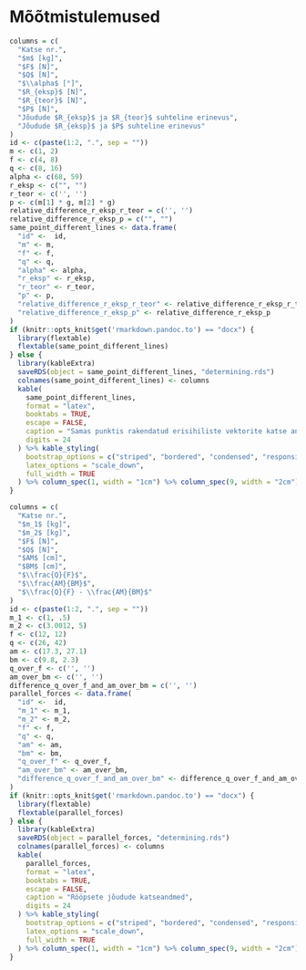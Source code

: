 # Mõõtmistulemused

```r
columns = c(
  "Katse nr.",
  "$m$ [kg]",
  "$F$ [N]",
  "$Q$ [N]",
  "$\\alpha$ [°]",
  "$R_{eksp}$ [N]",
  "$R_{teor}$ [N]",
  "$P$ [N]",
  "Jõudude $R_{eksp}$ ja $R_{teor}$ suhteline erinevus",
  "Jõudude $R_{eksp}$ ja $P$ suhteline erinevus"
)
id <- c(paste(1:2, ".", sep = ""))
m <- c(1, 2)
f <- c(4, 8)
q <- c(8, 16)
alpha <- c(68, 59)
r_eksp <- c("", "")
r_teor <- c('', '')
p <- c(m[1] * g, m[2] * g)
relative_difference_r_eksp_r_teor = c('', '')
relative_difference_r_eksp_p = c("", "")
same_point_different_lines <- data.frame(
  "id" <-  id,
  "m" <- m,
  "f" <- f,
  "q" <- q,
  "alpha" <- alpha,
  "r_eksp" <- r_eksp,
  "r_teor" <- r_teor,
  "p" <- p,
  "relative_difference_r_eksp_r_teor" <- relative_difference_r_eksp_r_teor,
  "relative_difference_r_eksp_p" <- relative_difference_r_eksp_p
)
if (knitr::opts_knit$get('rmarkdown.pandoc.to') == "docx") {
  library(flextable)
  flextable(same_point_different_lines)
} else {
  library(kableExtra)
  saveRDS(object = same_point_different_lines, "determining.rds")
  colnames(same_point_different_lines) <- columns
  kable(
    same_point_different_lines,
    format = "latex",
    booktabs = TRUE,
    escape = FALSE,
    caption = "Samas punktis rakendatud erisihiliste vektorite katse andmed",
    digits = 24
  ) %>% kable_styling(
    bootstrap_options = c("striped", "bordered", "condensed", "responsive", "hover"),
    latex_options = "scale_down",
    full_width = TRUE
  ) %>% column_spec(1, width = "1cm") %>% column_spec(9, width = "2cm") %>% column_spec(10, width = "2cm")
}
```


```r
columns = c(
  "Katse nr.",
  "$m_1$ [kg]",
  "$m_2$ [kg]",
  "$F$ [N]",
  "$Q$ [N]",
  "$AM$ [cm]",
  "$BM$ [cm]",
  "$\\frac{Q}{F}$",
  "$\\frac{AM}{BM}$",
  "$\\frac{Q}{F} - \\frac{AM}{BM}$"
)
id <- c(paste(1:2, ".", sep = ""))
m_1 <- c(1, .5)
m_2 <- c(3.0012, 5)
f <- c(12, 12)
q <- c(26, 42)
am <- c(17.3, 27.1)
bm <- c(9.8, 2.3)
q_over_f <- c('', '')
am_over_bm <- c('', '')
difference_q_over_f_and_am_over_bm = c('', '')
parallel_forces <- data.frame(
  "id" <-  id,
  "m_1" <- m_1,
  "m_2" <- m_2,
  "f" <- f,
  "q" <- q,
  "am" <- am,
  "bm" <- bm,
  "q_over_f" <- q_over_f,
  "am_over_bm" <- am_over_bm,
  "difference_q_over_f_and_am_over_bm" <- difference_q_over_f_and_am_over_bm
)
if (knitr::opts_knit$get('rmarkdown.pandoc.to') == "docx") {
  library(flextable)
  flextable(parallel_forces)
} else {
  library(kableExtra)
  saveRDS(object = parallel_forces, "determining.rds")
  colnames(parallel_forces) <- columns
  kable(
    parallel_forces,
    format = "latex",
    booktabs = TRUE,
    escape = FALSE,
    caption = "Rööpsete jõudude katseandmed",
    digits = 24
  ) %>% kable_styling(
    bootstrap_options = c("striped", "bordered", "condensed", "responsive", "hover"),
    latex_options = "scale_down",
    full_width = TRUE
  ) %>% column_spec(1, width = "1cm") %>% column_spec(9, width = "2cm") %>% column_spec(10, width = "2cm")
}
```

